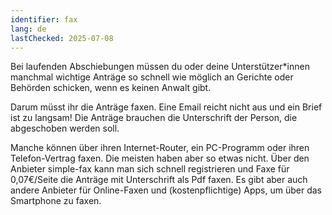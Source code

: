 ```yaml
---
identifier: fax
lang: de
lastChecked: 2025-07-08
---
```


Bei laufenden Abschiebungen müssen du oder deine Unterstützer*innen manchmal wichtige Anträge so schnell wie möglich an Gerichte oder Behörden schicken, wenn es keinen Anwalt gibt.

Darum müsst ihr die Anträge faxen. Eine Email reicht nicht aus und ein Brief ist zu langsam! Die Anträge brauchen die Unterschrift der Person, die abgeschoben werden soll.

Manche können über ihren Internet-Router, ein PC-Programm oder ihren Telefon-Vertrag faxen. Die meisten haben aber so etwas nicht. Über den Anbieter simple-fax kann man sich schnell registrieren und Faxe für 0,07€/Seite die Anträge mit Unterschrift als Pdf faxen. Es gibt aber auch andere Anbieter für Online-Faxen und (kostenpflichtige) Apps, um über das Smartphone zu faxen.

<ExternalShortLink identifier="simplefax" />
